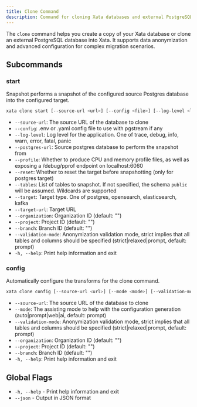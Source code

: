 ```yaml
---
title: Clone Command
description: Command for cloning Xata databases and external PostgreSQL databases
---
```


The `clone` command helps you create a copy of your Xata database or clone an external PostgreSQL database into Xata. It supports data anonymization and advanced configuration for complex migration scenarios.

## Subcommands

### start
Snapshot performs a snapshot of the configured source Postgres database into the configured target.

```bash
xata clone start [--source-url <url>] [--config <file>] [--log-level <level>] [--postgres-url <url>] [--profile] [--reset] [--tables <tables>] [--target <type>] [--target-url <url>] [--organization <id>] [--project <id>] [--branch <id>] [--validation-mode <mode>] [-h|--help]
```
- `--source-url`: The source URL of the database to clone
- `--config`: .env or .yaml config file to use with pgstream if any
- `--log-level`: Log level for the application. One of trace, debug, info, warn, error, fatal, panic
- `--postgres-url`: Source postgres database to perform the snapshot from
- `--profile`: Whether to produce CPU and memory profile files, as well as exposing a /debug/pprof endpoint on localhost:6060
- `--reset`: Whether to reset the target before snapshotting (only for postgres target)
- `--tables`: List of tables to snapshot. If not specified, the schema `public` will be assumed. Wildcards are supported
- `--target`: Target type. One of postgres, opensearch, elasticsearch, kafka
- `--target-url`: Target URL
- `--organization`: Organization ID (default: "")
- `--project`: Project ID (default: "")
- `--branch`: Branch ID (default: "")
- `--validation-mode`: Anonymization validation mode, strict implies that all tables and columns should be specified (strict|relaxed|prompt, default: prompt)
- `-h, --help`: Print help information and exit

### config
Automatically configure the transforms for the clone command.

```bash
xata clone config [--source-url <url>] [--mode <mode>] [--validation-mode <mode>] [--organization <id>] [--project <id>] [--branch <id>] [-h|--help]
```
- `--source-url`: The source URL of the database to clone
- `--mode`: The assisting mode to help with the configuration generation (auto|prompt|web|ai, default: prompt)
- `--validation-mode`: Anonymization validation mode, strict implies that all tables and columns should be specified (strict|relaxed|prompt, default: prompt)
- `--organization`: Organization ID (default: "")
- `--project`: Project ID (default: "")
- `--branch`: Branch ID (default: "")
- `-h, --help`: Print help information and exit

## Global Flags

- `-h, --help` - Print help information and exit
- `--json` - Output in JSON format 
